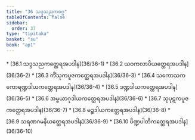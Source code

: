 ```yaml
---
title: "36 သဒ္ဒသညကဝဂ္ဂ"
tableOfContents: false
sidebar:
  order: 37
type: "tipitaka"
basket: "su"
book: "ap1"
---
```



<DynamicBreadcrumb />



<TableOfContents book="ap1" section="36">
* [36.1 သဒ္ဒသညကတ္ထေရအပဒါန](36/36-1)
* [36.2 ယဝကလာပိယတ္ထေရအပဒါန](36/36-2)
* [36.3 ကိံသုကပူဇကတ္ထေရအပဒါန](36/36-3)
* [36.4 သကောသကကောရဏ္ဍဒါယကတ္ထေရအပဒါန](36/36-4)
* [36.5 ဒဏ္ဍဒါယကတ္ထေရအပဒါန](36/36-5)
* [36.6 အမ္ဗယာဂုဒါယကတ္ထေရအပဒါန](36/36-6)
* [36.7 သုပုဋကပူဇကတ္ထေရအပဒါန](36/36-7)
* [36.8 မဉ္စဒါယကတ္ထေရအပဒါန](36/36-8)
* [36.9 သရဏဂမနိယတ္ထေရအပဒါန](36/36-9)
* [36.10 ပိဏ္ဍပါတိကတ္ထေရအပဒါန](36/36-10)
</TableOfContents>